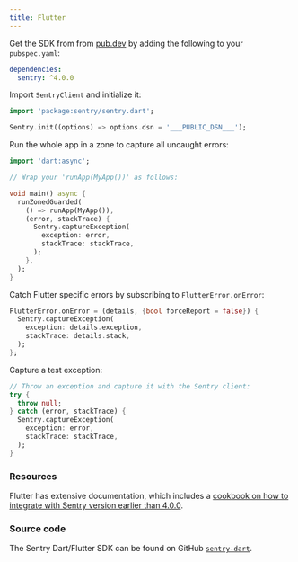 ```yaml
---
title: Flutter
---
```


Get the SDK from from [pub.dev](https://pub.dev/packages/sentry) by adding the following to your `pubspec.yaml`:

```yml
dependencies:
  sentry: ^4.0.0
```

Import `SentryClient` and initialize it:

```dart
import 'package:sentry/sentry.dart';

Sentry.init((options) => options.dsn = '___PUBLIC_DSN___');
```

Run the whole app in a zone to capture all uncaught errors:

```dart
import 'dart:async';

// Wrap your 'runApp(MyApp())' as follows:

void main() async {
  runZonedGuarded(
    () => runApp(MyApp()),
    (error, stackTrace) {
      Sentry.captureException(
        exception: error,
        stackTrace: stackTrace,
      );
    },
  );
}
```

Catch Flutter specific errors by subscribing to `FlutterError.onError`:

```dart
FlutterError.onError = (details, {bool forceReport = false}) {
  Sentry.captureException(
    exception: details.exception,
    stackTrace: details.stack,
  );
};
```

Capture a test exception:

```dart
// Throw an exception and capture it with the Sentry client:
try {
  throw null;
} catch (error, stackTrace) {
  Sentry.captureException(
    exception: error,
    stackTrace: stackTrace,
  );
}
```

### Resources

Flutter has extensive documentation, which includes a
[cookbook on how to integrate with Sentry version earlier than 4.0.0](https://flutter.dev/docs/cookbook/maintenance/error-reporting).

### Source code

The Sentry Dart/Flutter SDK can be found on GitHub [`sentry-dart`](https://github.com/getsentry/sentry-dart/).
